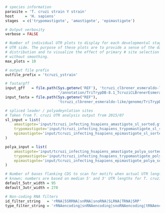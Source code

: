 ```r
# species information
parasite = 'T. cruzi strain Y strain'
host     = 'H. sapiens'
stages  = c('trypomastigote', 'amastigote', 'epimastigote')

# Output verbosity
verbose = FALSE

# Number of individual UTR plots to display for each developmental stage and
# UTR side. The purpose of these plots are to provide a sense of the data
# distribution and to visualize the effect of primary # site selection with and
# without smoothing.
max_plots = 10

# output file prefix
outfile_prefix = 'tcruzi_ystrain'

# fasta/gff
input_gff   = file.path(Sys.getenv('REF'), 'tcruzi_clbrener_esmeraldo-like',
                        '/annotation/TriTrypDB-8.1_TcruziCLBrenerEsmeraldo-like.gff')
input_fasta = file.path(Sys.getenv("REF"), 
                        'tcruzi_clbrener_esmeraldo-like/genome/TriTrypDB-8.1_TcruziCLBrenerEsmeraldo-like_Genome.fasta')

# spliced leader / polyadeynlation sites
# Taken from T. cruzi UTR analysis output from 2015/07
sl_input = list(
    amastigote='input/tcruzi_infecting_hsapiens_amastigote_sl_sorted.gff.gz',
    trypomastigote='input/tcruzi_infecting_hsapiens_trypomastigote_sl_sorted.gff.gz',
    epimastigote='input/tcruzi_infecting_hsapiens_epimastigote_sl_sorted.gff.gz'
)

polya_input = list(
    amastigote='input/tcruzi_infecting_hsapiens_amastigote_polya_sorted.gff.gz',
    trypomastigote='input/tcruzi_infecting_hsapiens_trypomastigote_polya_sorted.gff.gz',
    epimastigote='input/tcruzi_infecting_hsapiens_epimastigote_polya_sorted.gff.gz'
)

# Number of bases flanking CDS to scan for motifs when actual UTR length is not
# known; numbers are based on median 5' and 3' UTR lengths for T. cruzi Sylvio
default_5utr_width = 95
default_3utr_width = 270

# Non-coding RNA filters
id_filter_string   = 'rRNA|5SRRNA|snRNA|snoRNA|SLRNA|TRNA|SRP'
type_filter_string = 'rRNAencoding|snRNAencoding|snoRNAencoding|tRNAencoding'
```
